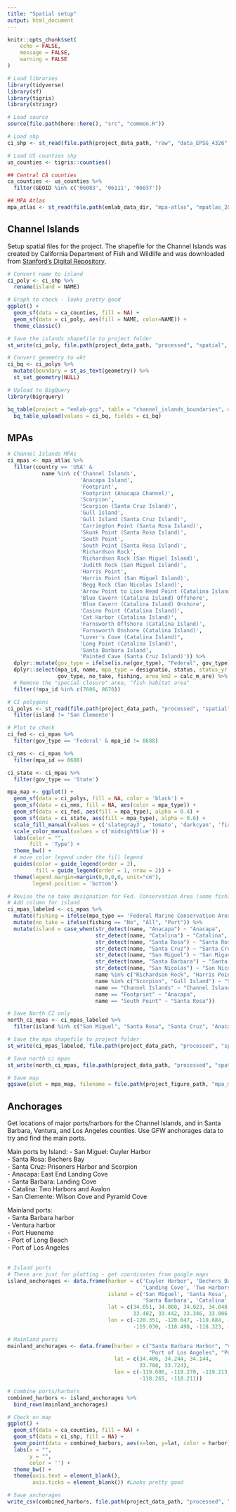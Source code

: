```yaml
---
title: "Spatial setup"
output: html_document
---
```


```r
knitr::opts_chunk$set(
	echo = FALSE,
	message = FALSE,
	warning = FALSE
)
```

```r
# Load libraries
library(tidyverse)
library(sf)
library(tigris)
library(stringr)

# Load source
source(file.path(here::here(), "src", "common.R"))

# Load shp 
ci_shp <- st_read(file.path(project_data_path, "raw", "data_EPSG_4326", "channel_islands.shp"))

# Load US counties shp 
us_counties <- tigris::counties()

## Central CA counties 
ca_counties <- us_counties %>% 
  filter(GEOID %in% c('06083', '06111', '06037'))

## MPA Atlas 
mpa_atlas <- st_read(file.path(emlab_data_dir, "mpa-atlas", "mpatlas_20201223_clean", "mpatlas_20201223_clean.shp"))
```

## Channel Islands 

Setup spatial files for the project. The shapefile for the Channel Islands was created by California Department of Fish and Wildlife and was downloaded from [Stanford's Digital Repository](https://purl.stanford.edu/xw602fs2985).  

```r
# Convert name to island
ci_poly <- ci_shp %>% 
  rename(island = NAME)

# Graph to check - looks pretty good 
ggplot() + 
  geom_sf(data = ca_counties, fill = NA) + 
  geom_sf(data = ci_poly, aes(fill = NAME, color=NAME)) + 
  theme_classic()
```

```r
# Save the islands shapefile to project folder
st_write(ci_poly, file.path(project_data_path, "processed", "spatial", "channel_islands.shp"))

# Convert geometry to wkt
ci_bq <- ci_polys %>% 
  mutate(boundary = st_as_text(geometry)) %>% 
  st_set_geometry(NULL)

# Upload to BigQuery
library(bigrquery)

bq_table(project = "emlab-gcp", table = "channel_islands_boundaries", dataset = "boi_dive_project") %>%
  bq_table_upload(values = ci_bq, fields = ci_bq)
```

## MPAs

```r
# Channel Islands MPAs
ci_mpas <- mpa_atlas %>% 
  filter(country == 'USA' & 
           name %in% c('Channel Islands', 
                       'Anacapa Island',
                       'Footprint',
                       'Footprint (Anacapa Channel)',
                       'Scorpion',
                       'Scorpion (Santa Cruz Island)',
                       'Gull Island',
                       'Gull Island (Santa Cruz Island)',
                       'Carrington Point (Santa Rosa Island)',
                       'Skunk Point (Santa Rosa Island)',
                       'South Point',
                       'South Point (Santa Rosa Island)',
                       'Richardson Rock',
                       'Richardson Rock (San Miguel Island)',
                       'Judith Rock (San Miguel Island)',
                       'Harris Point',
                       'Harris Point (San Miguel Island)',
                       'Begg Rock (San Nicolas Island)',
                       'Arrow Point to Lion Head Point (Catalina Island)',
                       'Blue Cavern (Catalina Island) Offshore',
                       'Blue Cavern (Catalina Island) Onshore',
                       'Casino Point (Catalina Island)',
                       'Cat Harbor (Catalina Island)',
                       'Farnsworth Offshore (Catalina Island)',
                       'Farnsworth Onshore (Catalina Island)',
                       "Lover's Cove (Catalina Island)",
                       'Long Point (Catalina Island)',
                       'Santa Barbara Island',
                       'Painted Cave (Santa Cruz Island)')) %>% 
  dplyr::mutate(gov_type = ifelse(is.na(gov_type), "Federal", gov_type)) %>% 
  dplyr::select(mpa_id, name, mpa_type = designatio, status, status_yr = status_yea, 
                gov_type, no_take, fishing, area_km2 = calc_m_are) %>% 
  # Remove the "special closure" area, "fish habitat area" 
  filter(!mpa_id %in% c(7606, 8670))

# CI polygons
ci_polys <- st_read(file.path(project_data_path, "processed", "spatial", "channel_islands.shp")) %>% 
  filter(island != 'San Clemente')

# Plot to check 
ci_fed <- ci_mpas %>% 
  filter(gov_type == 'Federal' & mpa_id != 8688) 

ci_nms <- ci_mpas %>% 
  filter(mpa_id == 8688)

ci_state <- ci_mpas %>% 
  filter(gov_type == 'State')

mpa_map <- ggplot() + 
  geom_sf(data = ci_polys, fill = NA, color = 'black') + 
  geom_sf(data = ci_nms, fill = NA, aes(color = mpa_type)) + 
  geom_sf(data = ci_fed, aes(fill = mpa_type), alpha = 0.4) + 
  geom_sf(data = ci_state, aes(fill = mpa_type), alpha = 0.6) + 
  scale_fill_manual(values = c('slategray3', 'tomato', 'darkcyan', 'firebrick')) +
  scale_color_manual(values = c('midnightblue')) + 
  labs(color = "",
       fill = 'Type') + 
  theme_bw() + 
  # move color legend under the fill legend 
  guides(color = guide_legend(order = 2),
         fill = guide_legend(order = 1, nrow = 2)) +
  theme(legend.margin=margin(0,0,0,0, unit="cm"),
        legend.position = 'bottom')
```

```r
# Revise the no take designation for Fed. Conservation Area (some fishing allowed)
# Add column for island 
ci_mpas_labeled <- ci_mpas %>% 
  mutate(fishing = ifelse(mpa_type == 'Federal Marine Conservation Area', 'Some Restrictions', fishing)) %>% 
  mutate(no_take = ifelse(fishing == "No", "All", "Part")) %>%
  mutate(island = case_when(str_detect(name, "Anacapa") ~ "Anacapa",
                            str_detect(name, "Catalina") ~ "Catalina",
                            str_detect(name, "Santa Rosa") ~ "Santa Rosa",
                            str_detect(name, "Santa Cruz") ~ "Santa Cruz",
                            str_detect(name, "San Miguel") ~ "San Miguel",
                            str_detect(name, "Santa Barbara") ~ "Santa Barbara",
                            str_detect(name, "San Nicolas") ~ "San Nicolas",
                            name %in% c("Richardson Rock", "Harris Point") ~ "San Miguel",
                            name %in% c("Scorpion", "Gull Island") ~ "Santa Cruz",
                            name == "Channel Islands" ~ "Channel Islands",
                            name == "Footprint" ~ "Anacapa",
                            name == "South Point" ~ "Santa Rosa"))

# Save North CI only
north_ci_mpas <- ci_mpas_labeled %>% 
  filter(island %in% c("San Miguel", "Santa Rosa", "Santa Cruz", "Anacapa"))
```


```r
# Save the mpa shapefile to project folder
st_write(ci_mpas_labeled, file.path(project_data_path, "processed", "spatial", "channel_islands_mpas.shp"))

# Save north ci mpas
st_write(north_ci_mpas, file.path(project_data_path, "processed", "spatial", "north_channel_islands_mpas.shp"))

# Save map 
ggsave(plot = mpa_map, filename = file.path(project_figure_path, "mpa_map.png"))
```

## Anchorages

Get locations of major ports/harbors for the Channel Islands, and in Santa Barbara, Ventura, and Los Angeles counties. Use GFW anchorages data to try and find the main ports.  

Main ports by Island: 
 - San Miguel: Cuyler Harbor  
 - Santa Rosa: Bechers Bay  
 - Santa Cruz: Prisoners Harbor and Scorpion  
 - Anacapa: East End Landing Cove  
 - Santa Barbara: Landing Cove  
 - Catalina: Two Harbors and Avalon  
 - San Clemente: Wilson Cove and Pyramid Cove  
 
Mainland ports:   
  - Santa Barbara harbor   
  - Ventura harbor   
  - Port Hueneme   
  - Port of Long Beach   
  - Port of Los Angeles   
<br>   

```r
# Island ports
# These are just for plotting - get coordinates from google maps 
island_anchorages <- data.frame(harbor = c('Cuyler Harbor', 'Bechers Bay', 'Prisoners Harbor', 'Scorpion', 'Landing Cove',
                                           'Landing Cove', 'Two Harbors', 'Avalon', 'Wilson Cove', 'Pyramid Cove'),
                                island = c('San Miguel', 'Santa Rosa', 'Santa Cruz', 'Santa Cruz', 'Anacapa',
                                           'Santa Barbara', 'Catalina', 'Catalina', 'San Clemente', 'San Clemente'),
                                lat = c(34.051, 34.008, 34.023, 34.048, 34.017,
                                        33.482, 33.442, 33.346, 33.006, 32.823),
                                lon = c(-120.351, -120.047, -119.684, -119.553, -119.362,
                                        -119.030, -118.498, -118.323, -118.557, -118.385))

# Mainland ports
mainland_anchorages <- data.frame(harbor = c("Santa Barbara Harbor", "Ventura Harbor", "Port Hueneme",
                                             "Port of Los Angeles", "Port of Long Beach"),
                                  lat = c(34.406, 34.244, 34.144,
                                          33.708, 33.724),
                                  lon = c(-119.686, -119.270, -119.213,
                                          -118.265, -118.211))

# Combine ports/harbors
combined_harbors <- island_anchorages %>% 
  bind_rows(mainland_anchorages)

# Check on map 
ggplot() + 
  geom_sf(data = ca_counties, fill = NA) + 
  geom_sf(data = ci_shp, fill = NA) + 
  geom_point(data = combined_harbors, aes(x=lon, y=lat, color = harbor)) +
  labs(x = "",
       y = "",
       color = '') + 
  theme_bw() +
  theme(axis.text = element_blank(),
        axis.ticks = element_blank()) #Looks pretty good

# Save anchorages
write_csv(combined_harbors, file.path(project_data_path, "processed", "spatial", "harbors.csv"))
```


